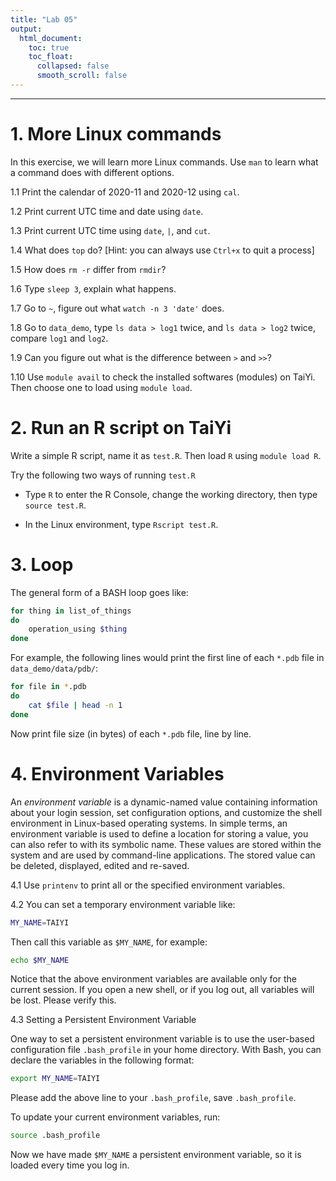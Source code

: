 ---
title: "Lab 05"
output:
  html_document:
    toc: true
    toc_float:
      collapsed: false
      smooth_scroll: false
---

***

# 1. More Linux commands

In this exercise, we will learn more Linux commands. Use `man` to learn what a command does with different options. 

1.1 Print the calendar of 2020-11 and 2020-12 using `cal`.

1.2 Print current UTC time and date using `date`.

1.3 Print current UTC time using `date`, `|`, and `cut`.

1.4 What does `top` do? [Hint: you can always use `Ctrl+x` to quit a process]

1.5 How does `rm -r` differ from `rmdir`?

1.6 Type `sleep 3`, explain what happens.

1.7 Go to `~`, figure out what `watch -n 3 'date'` does.

1.8 Go to `data_demo`, type `ls data > log1` twice, and `ls data > log2` twice, compare `log1` and `log2`.

1.9 Can you figure out what is the difference between `>` and `>>`?

1.10 Use `module avail` to check the installed softwares (modules) on TaiYi. Then choose one to load using `module load`.

# 2. Run an R script on TaiYi

Write a simple R script, name it as `test.R`. Then load `R` using `module load R`.

Try the following two ways of running `test.R`

* Type `R` to enter the R Console, change the working directory, then type `source test.R`.

* In the Linux environment, type `Rscript test.R`. 

# 3. Loop

The general form of a BASH loop goes like:

```{bash, eval=F}
for thing in list_of_things
do
    operation_using $thing
done
```

For example, the following lines would print the first line of each `*.pdb` file in `data_demo/data/pdb/`:

```{bash, eval=F}
for file in *.pdb
do
    cat $file | head -n 1
done
```

Now print file size (in bytes) of each `*.pdb` file, line by line.

# 4. Environment Variables

An *environment variable* is a dynamic-named value containing information about your login session, set configuration options, and customize the shell environment in Linux-based operating systems. In simple terms, an environment variable is used to define a location for storing a value, you can also refer to with its symbolic name. These values are stored within the system and are used by command-line applications. The stored value can be deleted, displayed, edited and re-saved.

4.1 Use `printenv` to print all or the specified environment variables.

4.2 You can set a temporary environment variable like:

```{bash, eval=F}
MY_NAME=TAIYI
```

Then call this variable as `$MY_NAME`, for example:

```{bash, eval=F}
echo $MY_NAME
```

Notice that the above environment variables are available only for the current session. If you open a new shell, or if you log out, all variables will be lost. Please verify this.

4.3 Setting a Persistent Environment Variable

One way to set a persistent environment variable is to use the user-based configuration file `.bash_profile` in your home directory. With Bash, you can declare the variables in the following format:

```{bash, eval=F}
export MY_NAME=TAIYI
```

Please add the above line to your `.bash_profile`, save `.bash_profile`.

To update your current environment variables, run:

```{bash, eval=F}
source .bash_profile
```

Now we have made `$MY_NAME` a persistent environment variable, so it is loaded every time you log in.  


